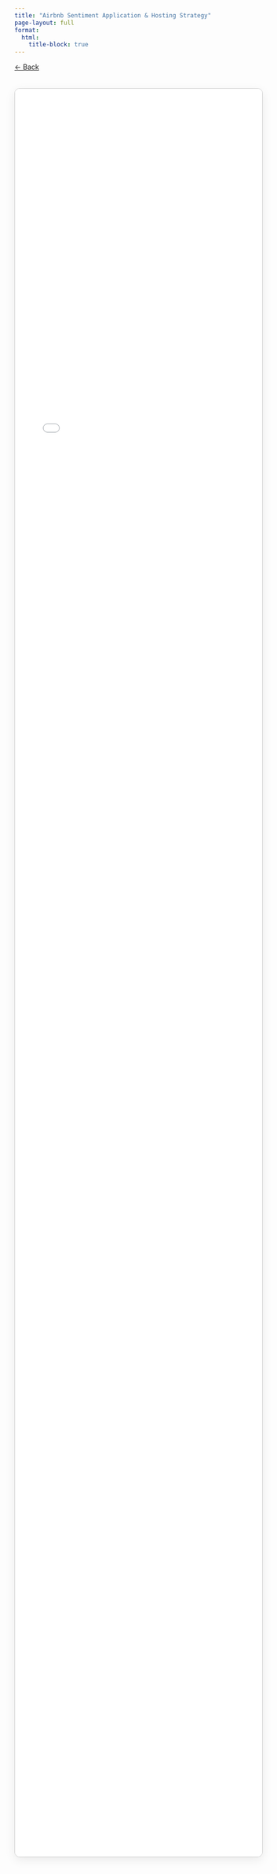 ```yaml
---
title: "Airbnb Sentiment Application & Hosting Strategy"
page-layout: full
format:
  html:
    title-block: true
---
```


<style>
.btn-back {
  margin-bottom: 1.5em;
  display: inline-block;
}
iframe.pdf-reader {
  width: 100%;
  height: 90vh;
  border: 1px solid #ccc;
  border-radius: 10px;
  box-shadow: 0 6px 20px rgba(0, 0, 0, 0.08);
}
</style>

<a href="index.html" class="btn btn-back">← Back</a>

<iframe 
  class="pdf-reader"
  src="project-airbnb.pdf" 
  title="Airbnb Final Paper PDF">
</iframe>
